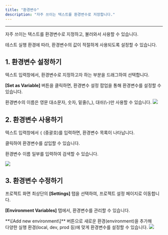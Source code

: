 ```yaml
---
title: "환경변수"
description: "자주 쓰이는 텍스트를 환경변수로 저장합니다."
---
```


---

자주 쓰이는 텍스트를 환경변수로 지정하고, 불러와서 사용할 수 있습니다.

테스트 실행 환경에 따라, 환경변수의 값이 적절하게 사용되도록 설정할 수 있습니다.

## 1. 환경변수 설정하기

텍스트 입력창에서, 환경변수로 지정하고자 하는 부분을 드래그하여 선택합니다.

**\[Set as Variable\]** 버튼을 클릭하면, 환경변수 설정 팝업을 통해 환경변수를 설정할 수 있습니다.

<Note>
  환경변수의 이름은 영문 대소문자, 숫자, 밑줄(\_), 대쉬(\-)만 사용할 수
  있습니다.
</Note>

<img src="/assets/write/env-variable/env-variable-set.png" />

## 2. 환경변수 사용하기

텍스트 입력창에서 `{` (중괄호)를 입력하면, 환경변수 목록이 나타납니다.

클릭하여 환경변수를 삽입할 수 있습니다.

<Note>환경변수 이름 일부를 입력하여 검색할 수 있습니다.</Note>

<img src="/assets/write/env-variable/env-variable-use.png" />

## 3. 환경변수 수정하기

프로젝트 화면 최상단의 **\[Settings\]** 탭을 선택하여, 프로젝트 설정 페이지로 이동합니다.

**\[Environment Variables\]** 탭에서, 환경변수를 관리할 수 있습니다.

<Note>
  **\[Add new environment\]** 버튼으로 새로운 환경(environment)을 추가해 <br />
  다양한 실행 환경(local, dev, prod 등)에 맞게 환경변수를 설정할 수 있습니다.
</Note>

<img src="/assets/write/env-variable/env-variable-settings.png" />
